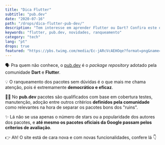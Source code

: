 ```yaml
---
title: "Dica Flutter"
subtitle: "pub.dev"
date: "2020-07-16"
path: "/drops/dica-flutter-pub-dev/"
description: "Tem interesse em aprender Flutter ou Dart? Confira este drop e saiba como funciona o package repository deles."
keywords: "flutter, pub.dev, novidades, ranqueamento"
category: "tech"
lang: "pt"
drops: true
featured: "https://pbs.twimg.com/media/Ec-jARcVcAEHOqe?format=png&name=large"
---
```



<Drop>

🗣 Pra quem não conhece, o <A href="https://pub.dev">pub.dev</A> é o _package repository_ adotado pela comunidade **Dart** e **Flutter**.

💡 O ranqueamento dos pacotes sem dúvidas é o que mais me chama atenção, pois é extremamente **democrático e eficaz**.

🧙‍♀️ No **pub.dev** pacotes são qualificados com base em cobertura testes, manutenção, adoção entre outros critérios **definidos pela comunidade** como relevantes na hora de separar os pacotes bons dos "ruins".

✨ Lá não se usa apenas o número de stars ou a popularidade dos autores dos pacotes, e **até mesmo os pacotes oficiais da Google passam pelos críterios de avaliação**.

👉 Ah! O site está de cara nova e com novas funcionalidades, confere lá 👇

<Tweet src="https://twitter.com/FlutterDev/status/1283423701438836736?ref_src=twsrc%5Etfw" />

</Drop>
